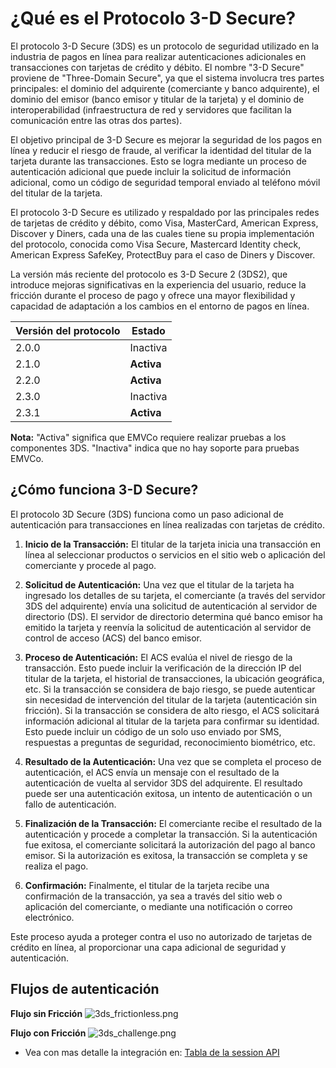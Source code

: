 <MissingTranslationBanner />

# ¿Qué es el Protocolo 3-D Secure?

El protocolo 3-D Secure (3DS) es un protocolo de seguridad utilizado en la industria de pagos en línea para realizar autenticaciones adicionales en transacciones con tarjetas de crédito y débito. El nombre "3-D Secure" proviene de "Three-Domain Secure", ya que el sistema involucra tres partes principales: el dominio del adquirente (comerciante y banco adquirente), el dominio del emisor (banco emisor y titular de la tarjeta) y el dominio de interoperabilidad (infraestructura de red y servidores que facilitan la comunicación entre las otras dos partes).

El objetivo principal de 3-D Secure es mejorar la seguridad de los pagos en línea y reducir el riesgo de fraude, al verificar la identidad del titular de la tarjeta durante las transacciones. Esto se logra mediante un proceso de autenticación adicional que puede incluir la solicitud de información adicional, como un código de seguridad temporal enviado al teléfono móvil del titular de la tarjeta.

El protocolo 3-D Secure es utilizado y respaldado por las principales redes de tarjetas de crédito y débito, como Visa, MasterCard, American Express, Discover y Diners, cada una de las cuales tiene su propia implementación del protocolo, conocida como Visa Secure, Mastercard Identity check, American Express SafeKey, ProtectBuy para el caso de Diners y Discover.

La versión más reciente del protocolo es 3-D Secure 2 (3DS2), que introduce mejoras significativas en la experiencia del usuario, reduce la fricción durante el proceso de pago y ofrece una mayor flexibilidad y capacidad de adaptación a los cambios en el entorno de pagos en línea.

| Versión del protocolo | Estado     |
|-----------------------|------------|
| 2.0.0                 | Inactiva   |
| 2.1.0                 | **Activa** |
| 2.2.0                 | **Activa** |
| 2.3.0                 | Inactiva   |
| 2.3.1                 | **Activa** |

**Nota:** "Activa" significa que EMVCo requiere realizar pruebas a los componentes 3DS. "Inactiva" indica que no hay soporte para pruebas EMVCo.

## ¿Cómo funciona 3-D Secure?

El protocolo 3D Secure (3DS) funciona como un paso adicional de autenticación para transacciones en línea realizadas con tarjetas de crédito.

1. **Inicio de la Transacción:** El titular de la tarjeta inicia una transacción en línea al seleccionar productos o servicios en el sitio web o aplicación del comerciante y procede al pago.

2. **Solicitud de Autenticación:** Una vez que el titular de la tarjeta ha ingresado los detalles de su tarjeta, el comerciante (a través del servidor 3DS del adquirente) envía una solicitud de autenticación al servidor de directorio (DS). El servidor de directorio determina qué banco emisor ha emitido la tarjeta y reenvía la solicitud de autenticación al servidor de control de acceso (ACS) del banco emisor.

3. **Proceso de Autenticación:** El ACS evalúa el nivel de riesgo de la transacción. Esto puede incluir la verificación de la dirección IP del titular de la tarjeta, el historial de transacciones, la ubicación geográfica, etc. Si la transacción se considera de bajo riesgo, se puede autenticar sin necesidad de intervención del titular de la tarjeta (autenticación sin fricción). Si la transacción se considera de alto riesgo, el ACS solicitará información adicional al titular de la tarjeta para confirmar su identidad. Esto puede incluir un código de un solo uso enviado por SMS, respuestas a preguntas de seguridad, reconocimiento biométrico, etc.

4. **Resultado de la Autenticación:** Una vez que se completa el proceso de autenticación, el ACS envía un mensaje con el resultado de la autenticación de vuelta al servidor 3DS del adquirente. El resultado puede ser una autenticación exitosa, un intento de autenticación o un fallo de autenticación.

5. **Finalización de la Transacción:** El comerciante recibe el resultado de la autenticación y procede a completar la transacción. Si la autenticación fue exitosa, el comerciante solicitará la autorización del pago al banco emisor. Si la autorización es exitosa, la transacción se completa y se realiza el pago.

6. **Confirmación:** Finalmente, el titular de la tarjeta recibe una confirmación de la transacción, ya sea a través del sitio web o aplicación del comerciante, o mediante una notificación o correo electrónico.

Este proceso ayuda a proteger contra el uso no autorizado de tarjetas de crédito en línea, al proporcionar una capa adicional de seguridad y autenticación.

## Flujos de autenticación

**Flujo sin Fricción**
![3ds_frictionless.png](/3DS_server/3ds_frictionless.png)

**Flujo con Fricción**
![3ds_challenge.png](/3DS_server/3ds_challenge.png)

- Vea con mas detalle la integración en: [Tabla de la session API](/three-d-s-server/api/sessions/session#reglas-a-tener-en-consideracion)
